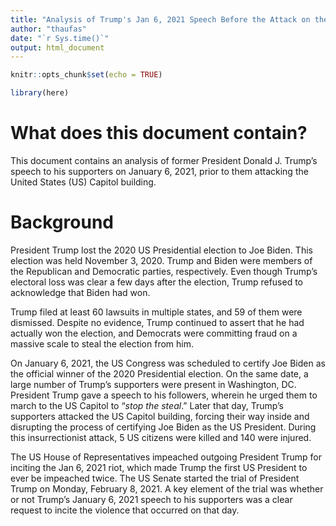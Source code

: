 ```yaml
---
title: "Analysis of Trump's Jan 6, 2021 Speech Before the Attack on the US Capitol"
author: "thaufas"
date: "`r Sys.time()`"
output: html_document
---
```


```r
knitr::opts_chunk$set(echo = TRUE)

library(here)
```

# What does this document contain?
This document contains an analysis of former President Donald J. Trump's speech to his supporters on January 6, 2021, prior to them attacking the United States (US) Capitol building.

# Background
President Trump lost the 2020 US Presidential election to Joe Biden. This election was held November 3, 2020. Trump and Biden were members of the Republican and Democratic parties, respectively. Even though Trump's electoral loss was clear a few days after the election, Trump refused to acknowledge that Biden had won.

Trump filed at least 60 lawsuits in multiple states, and 59 of them were dismissed. Despite no evidence, Trump continued to assert that he had actually won the election, and Democrats were committing fraud on a massive scale to steal the election from him.

On January 6, 2021, the US Congress was scheduled to certify Joe Biden as the official winner of the 2020 Presidential election. On the same date, a large number of Trump's supporters were present in Washington, DC. President Trump gave a speech to his followers, wherein he urged them to march to the US Capitol to "*stop the steal*." Later that day, Trump's supporters attacked the US Capitol building, forcing their way inside and disrupting the process of certifying Joe Biden as the US President. During this insurrectionist attack, 5 US citizens were killed and 140 were injured.

The US House of Representatives impeached outgoing President Trump for inciting the Jan 6, 2021 riot, which made Trump the first US President to ever be impeached twice. The US Senate started the trial of President Trump on Monday, February 8, 2021. A key element of the trial was whether or not Trump's January 6, 2021 speech to his supporters was a clear request to incite the violence that occurred on that day.

